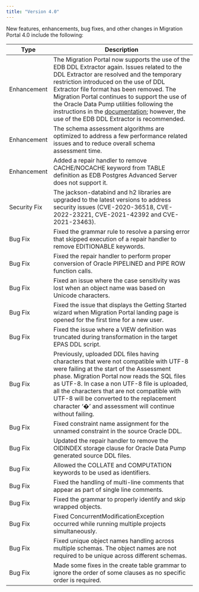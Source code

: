 ```yaml
---
title: "Version 4.0"
---
```



New features, enhancements, bug fixes, and other changes in Migration Portal 4.0 include the following:

| Type | Description |
| ---- |------------ |
| Enhancement | The Migration Portal now supports the use of the EDB DDL Extractor again. Issues related to the DDL Extractor are resolved and the temporary restriction introduced on the use of DDL Extractor file format has been removed. The Migration Portal continues to support the use of the Oracle Data Pump utilities following the instructions in the [documentation](https://www.enterprisedb.com/docs/migration_portal/latest/04_mp_migrating_database/01_mp_schema_extraction/); however, the use of the EDB DDL Extractor is recommended.|
| Enhancement | The schema assessment algorithms are optimized to address a few performance related issues and to reduce overall schema assessment time.|
| Enhancement | Added a repair handler to remove CACHE/NOCACHE keyword from TABLE definition as EDB Postgres Advanced Server does not support it.|
| Security Fix | The jackson-databind and h2 libraries are upgraded to the latest versions to address security issues (CVE-2020-36518, CVE-2022-23221, CVE-2021-42392 and CVE-2021-23463).|
| Bug Fix | Fixed the grammar rule to resolve a parsing error that skipped execution of a repair handler to remove EDITIONABLE keywords.|
| Bug Fix | Fixed the repair handler to perform proper conversion of Oracle PIPELINED and PIPE ROW function calls.|
| Bug Fix | Fixed an issue where the case sensitivity was lost when an object name was based on Unicode characters.|
| Bug Fix | Fixed the issue that displays the Getting Started wizard when Migration Portal landing page is opened for the first time for a new user.|
| Bug Fix | Fixed the issue where a VIEW definition was truncated during transformation in the target EPAS DDL script.|
| Bug Fix | Previously, uploaded DDL files having characters that were not compatible with UTF-8 were failing at the start of the Assessment phase. Migration Portal now reads the SQL files as UTF-8. In case a non UTF-8 file is uploaded, all the characters that are not compatible with UTF-8  will be converted to the replacement character ‘�’ and assessment will continue without failing.|
| Bug Fix | Fixed constraint name assignment for the unnamed constraint in the source Oracle DDL.|
| Bug Fix | Updated the repair handler to remove the OIDINDEX storage clause for Oracle Data Pump generated source DDL files.|
| Bug Fix | Allowed the COLLATE and COMPUTATION keywords to be used as identifiers.|
| Bug Fix | Fixed the handling of multi-line comments that appear as part of single line comments.|
| Bug Fix | Fixed the grammar to properly identify and skip wrapped objects.|
| Bug Fix | Fixed ConcurrentModificationException occurred while running multiple projects simultaneously.|
| Bug Fix | Fixed unique object names handling across multiple schemas. The object names are not required to be unique across different schemas.|
| Bug Fix | Made some fixes in the create table grammar to ignore the order of some clauses as no specific order is required.|
